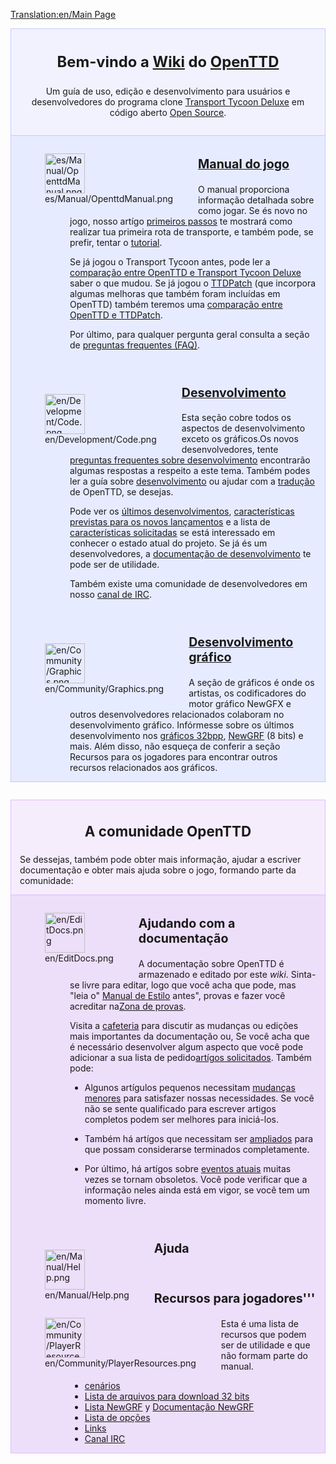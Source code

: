 [[Translation:en/Main Page]]

<div style="background-color: #f1f2fe; border: 1px solid #c7c8fe; margin: 0; padding: 1em 1em 1em 1em; text-align:center">
<div style="font-size:1.7em; font-weight:bold">Bem-vindo a [https://www.wikipedia.org/wiki/pt:wiki Wiki] do <span class="plainlinks">[http://www.openttd.org/ OpenTTD]</span> </div>
Um guía de uso, edição e desenvolvimento para usuários e desenvolvedores do programa clone [[pt/Archive/OpenTTD/Transport Tycoon Deluxe|Transport Tycoon Deluxe]] em código aberto [http://www.opensource.org/ Open Source].
</div>

<div style="background-color: #E7EBFF; border: 1px solid #c7c8fe; border-top:none; padding: 1em 1em 0em 1em; margin-bottom:2em">
<div style="float:left">[[File:es/Manual/OpenttdManual.png|64px]]</div>
<div style="margin-left:80px; margin-bottom:4em">
<div style="font-size:1.4em; font-weight:bold">[[pt/Manual/Main Page|Manual do jogo]]</div>
O manual proporciona informação detalhada sobre como jogar. Se és novo no jogo, nosso artígo [[pt/Manual/Tutorial/Main Page|primeiros passos]] te mostrará como realizar tua primeira rota de transporte, e também pode, se prefir, tentar o [[pt/Manual/Tutorial/Tutorial|tutorial]]. 

Se já jogou o Transport Tycoon antes, pode ler a [[pt/Diferenças a respeito de TTD|comparação entre OpenTTD e Transport Tycoon Deluxe]] saber o que mudou. Se já jogou o [[pt/TTDPatch|TTDPatch]] (que incorpora algumas melhoras que também foram incluídas em OpenTTD) também teremos uma [[pt/Comparação  entre as características de OpenTTD e de TTDPatch|comparação entre OpenTTD e TTDPatch]].

Por último, para qualquer pergunta geral consulta a seção de [[pt/Preguntas frequentes|preguntas frequentes (FAQ)]].
</div>

<div style="float:left">[[File:en/Development/Code.png|64px]]</div>
<div style="margin-left:80px; margin-bottom:4em">
<div style="font-size:1.4em; font-weight:bold">[[pt/Desenvolvimento|Desenvolvimento]]</div>
Esta seção cobre todos os aspectos de desenvolvimento exceto os gráficos.Os novos desenvolvedores, tente [[pt/Preguntas frequentes sobre desenvolvimento|preguntas frequentes sobre desenvolvimento]] encontrarão algumas respostas a respeito a este tema. Também podes ler a guía sobre [[pt/Desenvolvimento|desenvolvimento]] ou  ajudar com a [[pt/Internacionalização|tradução]] de OpenTTD, se desejas. 

Pode ver os [[pt/Desenvolvimentos recentes e atuais|últimos desenvolvimentos]], [[pt/Desenvolvimentos futuros|características previstas para os novos lançamentos]] e a lista de [[pt/Características solicitadas|características solicitadas]] se está interessado em conhecer o estado atual do projeto. Se já és um desenvolvedores, a [[pt/Documentação de desenvolvimento|documentação de desenvolvimento]] te pode ser de utilidade.

Também existe uma comunidade de desenvolvedores em nosso [[pt/Canal IRC|canal de IRC]].
</div>

<div style="float:left">[[File:en/Community/Graphics.png|64px]]</div>
<div style="margin-left:80px; margin-bottom:1em; min-height:64px">
<div style="font-size:1.4em; font-weight:bold">[[es/Desenvolvimento gráfico|Desenvolvimento gráfico]]</div>
A seção de gráficos é onde os artistas, os codificadores do motor gráfico NewGFX e outros desenvolvedores relacionados colaboram no desenvolvimento gráfico. Infórmesse sobre os últimos desenvolvimento nos [[pt/Desenvolvimento de gráficos de 32 bits|gráficos 32bpp]], [[pt/NewGRF|NewGRF]] (8 bits) e mais. Além disso, não esqueça de conferir a seção Recursos para os jogadores para encontrar outros recursos relacionados aos gráficos.
</div>

</div>

<div style="background-color: #F5EDFC; border: 1px solid #E1BBFF; margin: 0; padding: 1em 1em 0em 1em;">
<div style="font-size:1.6em; font-weight:bold; text-align:center">A comunidade OpenTTD</div>
Se dessejas, também pode obter mais informação, ajudar a escriver documentação e obter mais ajuda sobre o jogo, formando parte da comunidade:
</div>

<div style="background-color: #EDDEFA; border: 1px solid #E1BBFF; border-top:none; padding: 1em 1em 0em 1em;">

<div style="float:left">[[File:en/EditDocs.png|64px]]</div>
<div style="margin-left:80px; margin-bottom:4em">
<div style="font-size:1.4em; font-weight:bold">Ajudando com a documentação</div>
A documentação sobre OpenTTD é armazenado e editado por este <em>wiki</em>. Sinta-se livre para editar, logo que você acha que pode, mas "leia o" [[pt/Manual de Estilo|Manual de Estilo]] antes", provas e fazer você acreditar na[[pt/Zona de provas|Zona de provas]].  

Visita a [[pt/Cafeteria|cafeteria]] para discutir as mudanças ou edições mais importantes da documentação ou, Se você acha que é necessário desenvolver algum aspecto que você pode adicionar a sua lista de pedido[[pt/Artígos solicitados|artígos solicitados]]. Também pode:

*Algunos artígulos pequenos necessitam [[:Category:pt/Para fazer|mudanças menores]] para satisfazer nossas necessidades. Se você não se sente qualificado para escrever artigos completos podem ser melhores para iniciá-los.

*Também há artígos que necessitam ser [[:Category:pt/Artígos que necessitam ampliar-se|ampliados]] para que possam considerarse terminados completamente. 

*Por último, há artígos sobre [[:Category:pt/Eventos atuais|eventos atuais]] muitas vezes se tornam obsoletos. Você pode verificar que a informação neles ainda está em vigor, se você tem um momento livre.
</div>

<div style="float:left">[[File:en/Manual/Help.png|64px]]</div>
<div style="margin-left:80px; margin-bottom:4em">
<div style="font-size:1.4em; font-weight:bold">Ajuda</div>
</div>

<div style="float:left">[[File:en/Community/PlayerResources.png|64px]]</div>
<div style="margin-left:80px; margin-bottom:1em">
<div style="font-size:1.4em; font-weight:bold">Recursos para jogadores'''</div>
Esta é uma lista de recursos que podem ser de utilidade e que não formam parte do manual.
*[[pt/Lista de cenários|cenários]]
*[[pt/Lista de arquivos para download de 32 bits|Lista de arquivos para download 32 bits]]
*[[pt/Lista NewGRF|Lista NewGRF]] y [[pt/Documentação NewGRF|Documentação NewGRF]]
*[[pt/Opções avançadas|Lista de opções]]
*[[pt/Links|Links]]
*[[pt/Canal IRC|Canal IRC]]
</div>
</div>